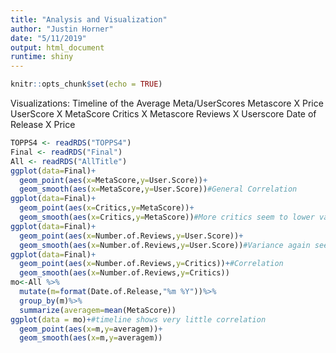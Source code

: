```yaml
---
title: "Analysis and Visualization"
author: "Justin Horner"
date: "5/11/2019"
output: html_document
runtime: shiny
---
```


```r
knitr::opts_chunk$set(echo = TRUE)
```
Visualizations:
Timeline of the Average Meta/UserScores
Metascore X Price
UserScore X MetaScore
Critics X Metascore
Reviews X Userscore 
Date of Release X Price

```r
TOPPS4 <- readRDS("TOPPS4")
Final <- readRDS("Final")
All <- readRDS("AllTitle")
ggplot(data=Final)+
  geom_point(aes(x=MetaScore,y=User.Score))+
  geom_smooth(aes(x=MetaScore,y=User.Score))#General Correlation
ggplot(data=Final)+
  geom_point(aes(x=Critics,y=MetaScore))+
  geom_smooth(aes(x=Critics,y=MetaScore))#More critics seem to lower variance of Metascore
ggplot(data=Final)+
  geom_point(aes(x=Number.of.Reviews,y=User.Score))+
  geom_smooth(aes(x=Number.of.Reviews,y=User.Score))#Variance again seems to lower as more users review
ggplot(data=Final)+
  geom_point(aes(x=Number.of.Reviews,y=Critics))+#Correlation
  geom_smooth(aes(x=Number.of.Reviews,y=Critics))
mo<-All %>% 
  mutate(m=format(Date.of.Release,"%m %Y"))%>%
  group_by(m)%>%
  summarize(averagem=mean(MetaScore))
ggplot(data = mo)+#timeline shows very little correlation
  geom_point(aes(x=m,y=averagem))+
  geom_smooth(aes(x=m,y=averagem))
  
```
